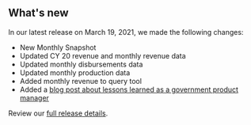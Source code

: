 ## What's new

In our latest release on March 19, 2021, we made the following changes:
- New <Link href="/fact-sheet" linkType="default">Monthly Snapshot</Link>
- Updated <Link href="/downloads/revenue" linkType="default"> CY 20 revenue and monthly revenue data</Link>
- Updated <Link href="/downloads/disbursements-by-month" linkType="default">monthly disbursements data</Link>
- Updated <Link href="/downloads/production-by-month" linkType="default">monthly production data</Link>
- Added <Link href="query-data/" linkType="default">monthly revenue to query tool</Link>
- Added a [blog post about lessons learned as a government product manager](https://blog-nrrd.doi.gov)

Review our [full release details](https://github.com/ONRR/nrrd/releases).
